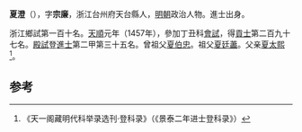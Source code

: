 '''夏澄'''（{{bd|1427年||？}}），字'''宗廉'''，浙江台州府天台縣人，[[明朝|明朝]]政治人物。進士出身。

浙江鄉試第一百十名。[[天顺_(明朝)|天順]]元年（1457年），參加丁丑科[[會試|會試]]，得[[貢士|貢士]]第二百九十七名。[[殿試|殿試]]登[[進士|進士]]第二甲第三十五名。曾祖父[[夏伯忠|夏伯忠]]。祖父[[夏廷藎|夏廷藎]]。父亲[[夏太熙|夏太熙]]<ref>《天一阁藏明代科举录选刊·登科录》（《景泰二年进士登科录》）</ref>。

==参考==
{{reflist}}
{{明朝人物小作品}}
{{天順元年丁丑科殿試金榜}}